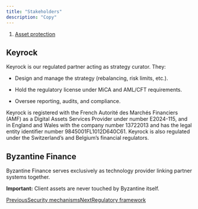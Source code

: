 ```yaml
---
title: "Stakeholders"
description: "Copy"
---
```


1. [Asset protection](/documentation/asset-protection)

## Keyrock

Keyrock is our regulated partner acting as strategy curator. They:

* Design and manage the strategy (rebalancing, risk limits, etc.).

* Hold the regulatory license under MiCA and AML/CFT requirements.

* Oversee reporting, audits, and compliance.

Keyrock is registered with the French Autorité des Marchés Financiers (AMF) as a Digital Assets Services Provider under number E2024-115, and in England and Wales with the company number 13722013 and has the legal entity identifier number 9845001FL1012D640C61. Keyrock is also regulated under the Switzerland’s and Belgium’s financial regulators.

## Byzantine Finance

Byzantine Finance serves exclusively as technology provider linking partner systems together.

**Important:** Client assets are never touched by Byzantine itself.

[PreviousSecurity mechanisms](/documentation/asset-protection/security-mechanisms)[NextRegulatory framework](/documentation/asset-protection/regulatory-framework)
